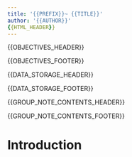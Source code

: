 ```yaml
---
title: '{{PREFIX}}~ {{TITLE}}'
author: '{{AUTHOR}}'
{{HTML_HEADER}}
---
```




{{OBJECTIVES_HEADER}}



{{OBJECTIVES_FOOTER}}



{{DATA_STORAGE_HEADER}}


{{DATA_STORAGE_FOOTER}}



{{GROUP_NOTE_CONTENTS_HEADER}}



{{GROUP_NOTE_CONTENTS_FOOTER}}



# Introduction



































































